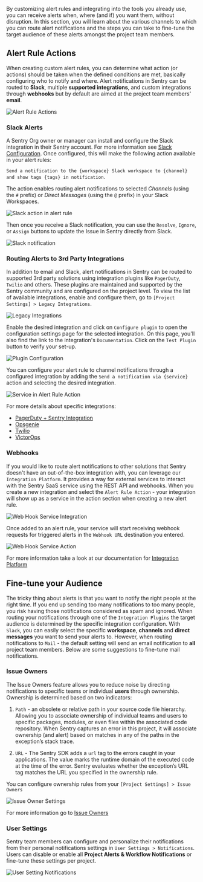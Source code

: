 By customizing alert rules and integrating into the tools you already use, you can receive alerts when, where (and if) you want them, without disruption. In this section, you will learn about the various channels to which you can route alert notifications and the steps you can take to fine-tune the target audience of these alerts amongst the project team members.

## Alert Rule Actions

When creating custom alert rules, you can determine what action (or actions) should be taken when the defined conditions are met, basically configuring who to notify and where. Alert notifications in Sentry can be routed to **Slack**, multiple **supported integrations**, and custom integrations through **webhooks** but by default are aimed at the project team members' **email**.

![Alert Rule Actions](alerts_notifications_14.png)

### **Slack Alerts**

A Sentry Org owner or manager can install and configure the Slack integration in their Sentry account. For more information see [Slack Configuration](/workflow/integrations/integrations/slack/).
Once configured, this will make the following action available in your alert rules:

`Send a notification to the {workspace} Slack workspace to {channel} and show tags {tags} in notification`.

The action enables routing alert notifications to selected _Channels_ (using the `#` prefix) or _Direct Messages_ (using the `@` prefix) in your Slack Workspaces.

![Slack action in alert rule](alerts_notifications_16.png)

Then once you receive a Slack notification, you can use the `Resolve`, `Ignore`, or `Assign` buttons to update the Issue in Sentry directly from Slack.

![Slack notification](alerts_notifications_15.png)

### **Routing Alerts to 3rd Party Integrations**

In addition to email and Slack, alert notifications in Sentry can be routed to supported 3rd party solutions using integration plugins like `PagerDuty`, `Twilio` and others. These plugins are maintained and supported by the Sentry community and are configured on the project level. To view the list of available integrations, enable and configure them, go to `[Project Settings] > Legacy Integrations`.

![Legacy Integrations](alerts_notifications_18.png)

Enable the desired integration and click on `Configure plugin` to open the configuration settings page for the selected integration. On this page, you'll also find the link to the integration's `Documentation`.  Click on the `Test Plugin` button to verify your set-up.

![Plugin Configuration](alerts_notifications_17.png)

You can configure your alert rule to channel notifications through a configured integration by adding the `Send a notification via {service}` action and selecting the desired integration.

![Service in Alert Rule Action](alerts_notifications_19.png)

For more details about specific integrations:

- [PagerDuty + Sentry Integration](/integrations/pagerduty/)
- [Opsgenie](https://docs.opsgenie.com/docs/sentry-integration)
- [Twilio](https://github.com/mattrobenolt/sentry-twilio/blob/master/README.md)
- [VictorOps](https://help.victorops.com/knowledge-base/sentry-integration-guide-victorops/)

### **Webhooks**

If you would like to route alert notifications to other solutions that Sentry doesn't have an out-of-the-box integration with, you can leverage our `Integration Platform`. It provides a way for external services to interact with the Sentry SaaS service using the REST API and webhooks. When you create a new integration and select the `Alert Rule Action` -  your integration will show up as a service in the action section when creating a new alert rule.

![Web Hook Service Integration](alerts_notifications_24.png)

Once added to an alert rule, your service will start receiving webhook requests for triggered alerts in the `Webhook URL` destination you entered.

![Web Hook Service Action](alerts_notifications_25.png)

For more information take a look at our documentation for [Integration Platform](/workflow/integrations/integration-platform)

## Fine-tune your Audience

The tricky thing about alerts is that you want to notify the right people at the right time. If you end up sending too many notifications to too many people, you risk having those notifications considered as spam and ignored. When routing your notifications through one of the `Integration Plugins` the target audience is determined by the specific integration  configuration. With `Slack`, you can easily select the specific **workspace**, **channels** and **direct messages** you want to send your alerts to. However, when routing notifications to `Mail` - the default setting will send an email notification to **all** project team members. Below are some suggestions to fine-tune mail notifications.

### Issue Owners

The Issue Owners feature allows you to reduce noise by directing notifications to specific teams or individual **users** through ownership. Ownership is determined based on two indicators:

1. `Path` - an obsolete or relative path in your source code file hierarchy. Allowing you to associate ownership of individual teams and users to specific packages, modules, or even files within the associated code repository. When Sentry captures an error in this project, it will associate ownership (and alert) based on matches in any of the paths in the exception’s stack trace.

2. `URL` - The Sentry SDK adds a `url` tag to the errors caught in your applications. The value marks the runtime domain of the executed code at the time of the error. Sentry evaluates whether the exception’s URL tag matches the URL you specified in the ownership rule.

You can configure ownership rules from your `[Project Settings] > Issue Owners`

![Issue Owner Settings](alerts_notifications_23.png)

For more information go to [Issue Owners](/workflow/issue-owners/)

### User Settings

Sentry team members can configure and personalize their notifications from their personal notifications settings in `User Settings > Notifications`. Users can disable or enable all **Project Alerts & Workflow Notifications** or fine-tune these settings per project.

![User Setting Notifications](alerts_notifications_20.png)
